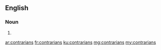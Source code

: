 ==English==

===Noun===
{{head|en}}

# {{plural of|contrarian}}

[[ar:contrarians]]
[[fr:contrarians]]
[[ku:contrarians]]
[[mg:contrarians]]
[[my:contrarians]]